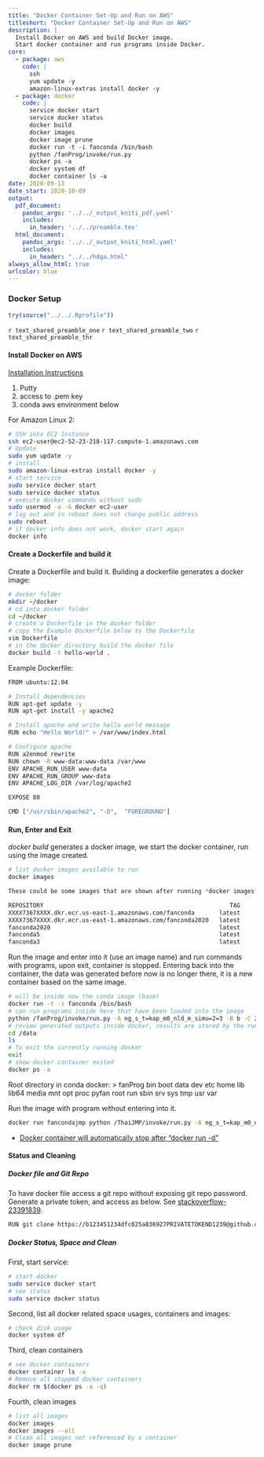 ```yaml
---
title: "Docker Container Set-Up and Run on AWS"
titleshort: "Docker Container Set-Up and Run on AWS"
description: |
  Install Docker on AWS and build Docker image.
  Start docker container and run programs inside Docker.
core:
  - package: aws
    code: |
      ssh
      yum update -y
      amazon-linux-extras install docker -y
  - package: docker
    code: |
      service docker start
      service docker status
      docker build
      docker images
      docker image prune
      docker run -t -i fanconda /bin/bash
      python /fanProg/invoke/run.py
      docker ps -a
      docker system df
      docker container ls -a
date: 2020-09-13
date_start: 2020-10-09
output:
  pdf_document:
    pandoc_args: '../../_output_kniti_pdf.yaml'
    includes:
      in_header: '../../preamble.tex'
  html_document:
    pandoc_args: '../../_output_kniti_html.yaml'
    includes:
      in_header: "../../hdga.html"
always_allow_html: true
urlcolor: blue
---
```


### Docker Setup

```r
try(source("../../.Rprofile"))
```

`r text_shared_preamble_one`
`r text_shared_preamble_two`
`r text_shared_preamble_thr`

#### Install Docker on AWS

[Installation Instructions](https://docs.aws.amazon.com/AmazonECS/latest/developerguide/docker-basics.html)

1. Putty
2. access to .pem key
3. conda aws environment below

For Amazon Linux 2:

```bash
# SSH into EC2 Instance
ssh ec2-user@ec2-52-23-218-117.compute-1.amazonaws.com
# Update
sudo yum update -y
# install
sudo amazon-linux-extras install docker -y
# start service
sudo service docker start
sudo service docker status
# execute docker commands without sudo
sudo usermod -a -G docker ec2-user
# log out and in reboot does not change public address
sudo reboot
# if docker info does not work, docker start again
docker info
```

#### Create a Dockerfile and build it

Create a Dockerfile and build it. Building a dockerfile generates a docker image:

```bash
# docker folder
mkdir ~/docker
# cd into docker folder
cd ~/docker
# create a Dockerfile in the docker folder
# copy the Example Dockerfile below to the Dockerfile
vim Dockerfile
# in the docker directory build the docker file
docker build -t hello-world .
```

Example Dockerfile:

```bash
FROM ubuntu:12.04

# Install dependencies
RUN apt-get update -y
RUN apt-get install -y apache2

# Install apache and write hello world message
RUN echo "Hello World!" > /var/www/index.html

# Configure apache
RUN a2enmod rewrite
RUN chown -R www-data:www-data /var/www
ENV APACHE_RUN_USER www-data
ENV APACHE_RUN_GROUP www-data
ENV APACHE_LOG_DIR /var/log/apache2

EXPOSE 80

CMD ["/usr/sbin/apache2", "-D",  "FOREGROUND"]
```

#### Run, Enter and Exit

*docker build* generates a docker image, we start the docker container, run using the image created.

```bash
# list docker images available to run
docker images
```

```bash
These could be some images that are shown after running *docker images*:

REPOSITORY                                                     TAG                 IMAGE ID            CREATED             SIZE
XXXX7367XXXX.dkr.ecr.us-east-1.amazonaws.com/fanconda       latest              5d1a0df0796e        8 days ago          3.52GB
XXXX7367XXXX.dkr.ecr.us-east-1.amazonaws.com/fanconda2020   latest              2db5e859d70c        2 weeks ago         3.4GB
fanconda2020                                                latest              2db5e859d70c        2 weeks ago         3.4GB
fanconda5                                                   latest              fa55672e7753        2 weeks ago         3.4GB
fanconda3                                                   latest              2083f1124465        2 weeks ago         2.91GB
```

Run the image and enter into it (use an image name) and run commands with programs, upon exit, container is stopped. Entering back into the container, the data was generated before now is no longer there, it is a new container based on the same image.

```bash
# will be inside now the conda image (base)
docker run -t -i fanconda /bin/bash
# can run programs inside here that have been loaded into the image
python /fanProg/invoke/run.py -A ng_s_t=kap_m0_nld_m_simu=2=3 -B b -C 20180814_beta -D esti_param.beta -E None -F min_graphs -G simu --no-ge --no-multiprocess --no-esti
# review generated outputs inside docker, results are stored by the run.py program and associated file, to a data folder
cd /data
ls
# To exit the currently running docker
exit
# show docker container exited
docker ps -a
```

Root directory in conda docker:
> fanProg  bin  boot  data  dev  etc  home  lib  lib64  media  mnt  opt  proc  pyfan  root  run  sbin  srv  sys  tmp  usr  var


Run the image with program without entering into it.

```bash
docker run fancondajmp python /ThaiJMP/invoke/run.py -A ng_s_t=kap_m0_nld_m_simu=2=3 -B b -C 20180814_beta -D esti_param.beta -E None -F min_graphs -G simu --no-ge --no-multiprocess --no-esti
```


- [Docker container will automatically stop after “docker run -d"](https://stackoverflow.com/questions/30209776/docker-container-will-automatically-stop-after-docker-run-d)

#### Status and Cleaning

##### Docker file and Git Repo

To have docker file access a git repo without exposing git repo password. Generate a private token, and access as below. See [stackoverflow-23391839](https://stackoverflow.com/a/29464430/8280804).

```bash
RUN git clone https://b123451234dfc025a836927PRIVATETOKEND1239@github.com/FanWangEcon/ThaiJMP.git /ThaiJMP/
```

##### Docker Status, Space and Clean

First, start service:

```bash
# start docker
sudo service docker start
# see status
sudo service docker status
```

Second, list all docker related space usages, containers and images:

```bash
# check disk usage
docker system df
```

Third, clean containers

```bash
# see docker containers
docker container ls -a
# Remove all stopped docker containers
docker rm $(docker ps -a -q)
```

Fourth, clean images

```bash
# list all images
docker images
docker images --all
# Clean all images not referenced by a container
docker image prune
```

